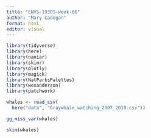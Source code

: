 ```yaml
---
title: "ENVS-193DS-week-06"
author: "Mary Cadogan"
format: html
editor: visual
---
```


```r
library(tidyverse)
library(here)
library(naniar)
library(skimr) 
library(plotly)
library(magick)
library(NatParksPalettes)
library(wesanderson)
library(patchwork)
```

```r
whales <- read_csv(
  here("data", "Graywhale_watching_2007_2019.csv"))
```

```r
gg_miss_var(whales)
```

```r
skim(whales)
```
